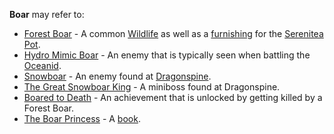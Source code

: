 {{Disambiguation}}
'''Boar''' may refer to:
*[[Forest Boar]] - A common [[Wildlife]] as well as a [[Housing/Furnishings|furnishing]] for the [[Serenitea Pot]].
*[[Hydro Mimic Boar]] - An enemy that is typically seen when battling the [[Oceanid]].
*[[Snowboar]] - An enemy found at [[Dragonspine]].
*[[The Great Snowboar King]] - A miniboss found at Dragonspine.
*[[Boared to Death]] - An achievement that is unlocked by getting killed by a Forest Boar.
*[[The Boar Princess]] - A [[Books|book]].